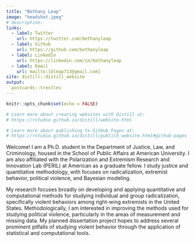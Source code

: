 ```yaml
---
title: "Bethany Leap"
image: "headshot.jpeg"
# description: 
links: 
  - label: Twitter
    url: https://twitter.com/bethanyleap
  - label: Github
    url: https://github.com/bethanyleap
  - label: LinkedIn
    url: https://linkedin.com/in/bethanyleap
  - label: Email
    url: mailto:[bleap713@gmail.com]
site: distill::distill_website
output: 
  postcards::trestles
---
```


```r
knitr::opts_chunk$set(echo = FALSE)

# Learn more about creating websites with Distill at:
# https://rstudio.github.io/distill/website.html

# Learn more about publishing to GitHub Pages at:
# https://rstudio.github.io/distill/publish_website.html#github-pages

```

Welcome! I am a Ph.D. student in the Department of Justice, Law, and Criminology, housed in the School of Public Affairs at American University. I am also affiliated with the Polarization and Extremism Research and Innovation Lab (PERIL) at American as a graduate fellow. I study justice and quantitative methodology, with focuses on radicalization, extremist behavior, political violence, and Bayesian modeling.  

My research focuses broadly on developing and applying quantitative and computational methods for studying individual and group radicalization, specifically violent behaviors among right-wing extremists in the United States. Methodologically, I am interested in improving the methods used for studying political violence, particularly in the areas of measurement and missing data. My planned dissertation project hopes to address several prominent pitfalls of studying violent behavior through the application of statistical and computational tools.



